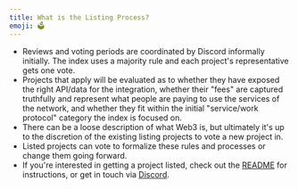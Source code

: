 ```yaml
---
title: What is the Listing Process?
emoji: 🗳
---
```


- Reviews and voting periods are coordinated by Discord informally initially. The index uses a majority rule and each project's representative gets one vote.
- Projects that apply will be evaluated as to whether they have exposed the right API/data for the integration, whether their "fees" are captured truthfully and represent what people are paying to use the services of the network, and whether they fit within the initial "service/work protocol" category the index is focused on.
- There can be a loose description of what Web3 is, but ultimately it's up to the discretion of the existing listing projects to vote a new project in.
- Listed projects can vote to formalize these rules and processes or change them going forward.
- If you're interested in getting a project listed, check out the [README](https://github.com/web3index/web3index-org#providing-revenue-data-for-project-submission) for instructions, or get in touch via [Discord](https://discord.gg/HrgU5ZtD).
